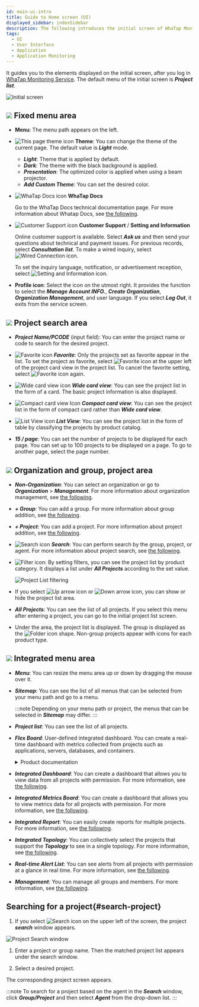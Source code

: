 ```yaml
---
id: main-ui-intro
title: Guide to Home screen (UI)
displayed_sidebar: indexSidebar
description: The following introduces the initial screen of WhaTap Monitoring.
tags:
  - UI
  - User Interface
  - Application
  - Application Monitoring
---
```


It guides you to the elements displayed on the initial screen, after you log in [WhaTap Monitoring Service](https://service.whatap.io). The default menu of the initial screen is **_Project list_**.

![Initial screen](/img/main-ui.png)

## ![](/img/number-01.png) Fixed menu area

-   **Menu**: The menu path appears on the left.

-   ![This page theme icon](/img/ico-theme.svg) **Theme**: You can change the theme of the current page. The default value is **_Light_** mode.

    -   **_Light_**: Theme that is applied by default.
    -   **_Dark_**: The theme with the black background is applied.
    -   **_Presentation_**: The optimized color is applied when using a beam projector.
    -   **_Add Custom Theme_**: You can set the desired color.

-   ![WhaTap Docs icon](/img/ic-guide.svg) **WhaTap Docs**

      Go to the WhaTap Docs technical documentation page. For more information about Whatap Docs, see [the following](../getting-started/welcome-to-whatapdocs).

-   ![Customer Support icon](/img/ico-help.svg) **Customer Support** / **Setting and Information**

      Online customer support is available. Select **_Ask us_** and then send your questions about technical and payment issues. For previous records, select **_Consultation list_**. To make a wired inquiry, select ![Wired Connection icon](/img/ico-tel.svg).

      To set the inquiry language, notification, or advertisement reception, select ![Setting and Information icon](/img/ico-setting.svg).

-   **Profile icon**: Select the icon on the utmost right. It provides the function to select the **_Manage Account INFO._**, **_Create Organization_**, **_Organization Management_**, and user language. If you select **_Log Out_**, it exits from the service screen.

## ![](/img/number-02.png) Project search area

-   **_Project Name/PCODE_** (input field): You can enter the project name or code to search for the desired project.

-   ![Favorite icon](/img/ico-favorite.svg) **_Favorite_**: Only the projects set as favorite appear in the list. To set the project as favorite, select ![Favorite icon](/img/ico-favorite.svg) at the upper left of the project card view in the project list. To cancel the favorite setting, select ![Favorite icon](/img/ico-favorite-set.svg) again.

-   ![Wide card view icon](/img/ico-extend-card-view.svg) **_Wide card view_**: You can see the project list in the form of a card. The basic project information is also displayed.

-   ![Compact card view Icon](/img/ico-reduction-view.svg) **_Compact card view_**: You can see the project list in the form of compact card rather than **_Wide card view_**.

-   ![List View icon](/img/ico-list-view.svg) **_List View_**: You can see the project list in the form of table by classifying the projects by product catalog.

-   **_15 / page_**: You can set the number of projects to be displayed for each page. You can set up to 100 projects to be displayed on a page.  To go to another page, select the page number.

## ![](/img/number-03.png) Organization and group, project area

-   **_Non-Organization_**: You can select an organization or go to **_Organization_** > **_Management_**. For more information about organization management, see [the following](../project/organization).

-   **_+ Group_**: You can add a group. For more information about group addition, see [the following](../project/group).

-   **_+ Project_**: You can add a project. For more information about project addition, see [the following](../project#create-project).

-   ![Search icon](/img/ico-search.svg) **_Search_**: You can perform search by the group, project, or agent. For more information about project search, see [the following](#search-project).

-   ![Filter icon](/img/ico-filter.svg): By setting filters, you can see the project list by product category. It displays a list under **_All Projects_** according to the set value.

    ![Project List filtering](/img/main-project-filter.png)

-   If you select ![Up arrow icon](/img/up-arrow.svg) or ![Down arrow icon](/img/down-arrow.svg), you can show or hide the project list area.

-   **_All Projects_**: You can see the list of all projects. If you select this menu after entering a project, you can go to the initial project list screen.

-   Under the area, the project list is displayed. The group is displayed as the ![Folder icon](/img/ico-group.svg) shape. Non-group projects appear with icons for each product type.

## ![](/img/number-04.png) Integrated menu area

-   **_Menu_**: You can resize the menu area up or down by dragging the mouse over it.

-   **_Sitemap_**: You can see the list of all menus that can be selected from your menu path and go to a menu.

    :::note
    Depending on your menu path or project, the menus that can be selected in **_Sitemap_** may differ.
    :::

-   **_Project list_**: You can see the list of all projects.

-   **_Flex Board_**: User-defined integrated dashboard. You can create a real-time dashboard with metrics collected from projects such as applications, servers, databases, and containers.

    <details>
    <summary>Product documentation</summary>

    -   [애플리케이션 모니터링 > Flex 보드](../java/flex-board)
    -   [서버 모니터링 > Flex 보드](../server/flex-board)
    -   [데이터베이스 모니터링 > Flex 보드](../mysql/flex-board)
    -   [쿠버네티스 모니터링 > Flex 보드](../kubernetes/flex-board)
    -   [Amazon ECS > Flex 보드](../amazon-ecs/flexboard)
    -   [Amazon CloudWatch > Flex 보드](../amazon-cloudwatch/flexboard)
    -   [Azure Monitor > Flex 보드](../azure/flexboard)
    -   [Naver Cloud Monitoring > Flex 보드](../ncloud/flexboard)
    -   [Oracle Cloud Monitor > Flex 보드](../oracle-cloud/flexboard)

    </details>

-   **_Integrated Dashboard_**: You can create a dashboard that allows you to view data from all projects with permission. For more information, see [the following](int-dashboard).

-   **_Integrated Metrics Board_**: You can create a dashboard that allows you to view metrics data for all projects with permission. For more information, see [the following](int-metrics-board).

-   **_Integrated Report_**: You can easily create reports for multiple projects. For more information, see [the following](../report/integrated-report).

-   **_Integrated Topology_**: You can collectively select the projects that support the **_Topology_** to see in a single topology. For more information, see [the following](../java/topology-type#int-topology).

-   **_Real-time Alert List_**: You can see alerts from all projects with permission at a glance in real time. For more information, see [the following](../notification/rt-notification).

-   **_Management_**: You can manage all groups and members. For more information, see [the following](../project/integrated-manage).

## Searching for a project{#search-project}

1.  If you select ![Search icon](/img/ico-search.svg) on the upper left of the screen, the project **_search_** window appears.

  ![Project Search window](/img/search-project.png)

1.  Enter a project or group name. Then the matched project list appears under the search window. 

2.  Select a desired project.

The corresponding project screen appears.

:::note
To search for a project based on the agent in the **_Search_** window, click **_Group/Project_** and then select **_Agent_** from the drop-down list.
:::
